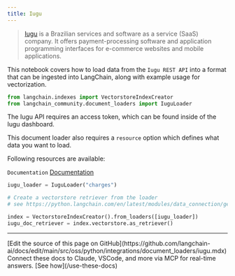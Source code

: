 ```yaml
---
title: Iugu
---
```


>[Iugu](https://www.iugu.com/) is a Brazilian services and software as a service (SaaS) company. It offers payment-processing software and application programming interfaces for e-commerce websites and mobile applications.

This notebook covers how to load data from the `Iugu REST API` into a format that can be ingested into LangChain, along with example usage for vectorization.

```python
from langchain.indexes import VectorstoreIndexCreator
from langchain_community.document_loaders import IuguLoader
```

The Iugu API requires an access token, which can be found inside of the Iugu dashboard.

This document loader also requires a `resource` option which defines what data you want to load.

Following resources are available:

`Documentation` [Documentation](https://dev.iugu.com/reference/metadados)

```python
iugu_loader = IuguLoader("charges")
```

```python
# Create a vectorstore retriever from the loader
# see https://python.langchain.com/en/latest/modules/data_connection/getting_started.html for more details

index = VectorstoreIndexCreator().from_loaders([iugu_loader])
iugu_doc_retriever = index.vectorstore.as_retriever()
```

---

<Callout icon="pen-to-square" iconType="regular">
    [Edit the source of this page on GitHub](https://github.com/langchain-ai/docs/edit/main/src/oss/python/integrations/document_loaders/iugu.mdx)
</Callout>
<Tip icon="terminal" iconType="regular">
    Connect these docs to Claude, VSCode, and more via MCP for    real-time answers. [See how](/use-these-docs)
</Tip>
